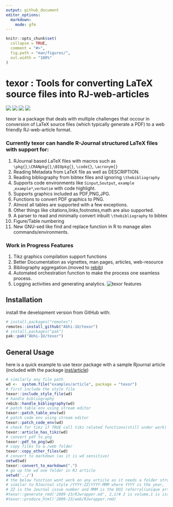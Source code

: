 ```yaml
---
output: github_document
editor_options:
  markdown:
    mode: gfm
---
```


<!-- README.md is generated from README.Rmd. Please edit that file -->

```r
knitr::opts_chunk$set(
  collapse = TRUE,
  comment = "#>",
  fig.path = "man/figures/",
  out.width = "100%"
)
```

# texor : Tools for converting LaTeX source files into RJ-web-articles

<!-- badges: start -->
![](https://img.shields.io/badge/R-%3E=3.6.3-blue?style=for-the-badge&logo=R&logoColor=lightblue)
![](https://img.shields.io/badge/Developemnt-active-green?style=for-the-badge&logo=)
![](https://img.shields.io/badge/R_CMD_check-failing-red?style=for-the-badge)
![](https://img.shields.io/github/issues/Abhi-1U/texor?color=orange&logo=github&logoColor=&style=for-the-badge)

<!-- badges: end -->

texor is a package that deals with multiple challenges that occour in conversion of LaTeX source files (which typically generate a PDF) to a web friendly RJ-web-article format. 

### Currently texor can handle R-Journal structured LaTeX files with support for:

1. RJournal based LaTeX files with macros such as `\pkg{}`,`\CRANpkg{}`,`\BIOpkg{}`, `\code{}`, `\acronym{}`
2. Reading Metadata from LaTeX file as well as DESCRIPTION.
3. Reading bibliography from bibtex files and ignoring `\thebibliography`
4. Supports code environments like `Sinput`,`Soutput`, `example` ,`example*`,`verbatim` with code highlight.
5. Supports graphics included as PDF,PNG,JPG.
6. Functions to convert PDF graphics to PNG.
7. Almost all tables are supported with a few exceptions.
8. Other things like citations,links,footnotes,math are also supported.
9. A parser to read and minimally convert inbuilt `\thebibliography` to bibtex
10. Figure/Table numbering
11. New GNU-sed like find and replace function in R to manage alien commands/environments.

### Work in Progress Features

1. Tikz graphics compilation support functions
2. Better Documentation as vignettes, man pages, articles, web-resource
3. Bibliography aggregation.(moved to [rebib](https://github.com/Abhi-1U/rebib))
4. Automated orchestration function to make the process one seamless process.
5. Logging activities and generating analytics.
![texor features](man/figures/texor.svg)

## Installation


install the development version from GitHub with:

``` r
# install.packages("remotes")
remotes::install_github("Abhi-1U/texor")
# install.packages("pak")
pak::pak("Abhi-1U/texor")
```

## General Usage
 here is a quick example to use texor package with a sample Rjournal article
(included with the package [inst/article](https://github.com/Abhi-1U/texor/tree/master/inst/examples/article))

``` r
# similarly any file path
wd <-  system.file("examples/article", package = "texor")
# first include the style file
texor::include_style_file(wd)
# handle bibliography
rebib::handle_bibliography(wd)
# patch table env using stream editor
texor::patch_table_env(wd)
# patch code env using stream editor
texor::patch_code_env(wd)
# check for tikz if TRUE call tikz related functions(still under work)
texor::article_has_tikz(wd)
# convert pdf to png
texor::pdf_to_png(wd)
# copy files to a /web folder
texor::copy_other_files(wd)
# convert to markdown (as it is wd sensitive)
setwd(wd)
texor::convert_to_markdown(".")
# go up the wd one folder in RJ article
setwd('../')
# the below function wont work on any article as it needs a folder structure
# similar to RJournal style /YYYY-ZZ/YYYY-MMM where YYYY is the year, 
# ZZ is the Journal issue number and MMM is the DOI referral(unique article number)
#texor::generate_rmd('2009-23/RJwrapper.md', 2,1)# 2 is volume,1 is issue no
#texor::produce_html('2009-23/web/RJwrapper.rmd)
```
